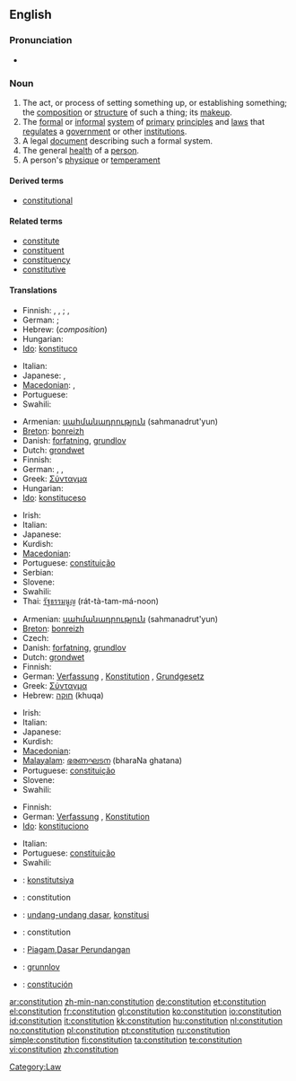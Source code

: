 {{wikipedia}}
{{also|Constitution}}
==English==

===Pronunciation===
* {{audio|en-us-constitution.ogg|Audio (US)}}

===Noun===
{{en-noun}}

# The act, or process of setting something up, or establishing something; the [[composition]] or [[structure]] of such a thing; its [[makeup]].
# The [[formal]] or [[informal]] [[system]] of [[primary]] [[principle]]s and [[law]]s that [[regulate]]s a [[government]] or other [[institution]]s.
# A legal [[document]] describing such a formal system.
# The general [[health]] of a [[person]].
# A person's [[physique]] or [[temperament]]

====Derived terms====
* [[constitutional]]

====Related terms====
* [[constitute]]
* [[constituent]]
* [[constituency]]
* [[constitutive]]

====Translations====
{{trans-top|act or process of setting something up, or establishing something; composition, structure, makeup}}
* Finnish: {{t+|fi|kokoaminen}}, {{t-|fi|perustaminen}}, {{t-|fi|perustus}}; {{t-|fi|koostumus}}, {{t+|fi|rakenne}}
* German: {{t+|de|Verfassen|n}}; {{t+|de|Verfassung|f}}
* Hebrew: {{t+|he|הרכב|m|tr=herkev|sc=Hebr}} (''composition'')
* Hungarian: {{t+|hu|alkotmány}}
* [[Ido]]: [[konstituco]]
{{trans-mid}}
* Italian: {{t|it|costituzione|f}}
* Japanese: {{t+|ja|編成|tr=hensei|sc=Jpan}}, {{t+|ja|構成|tr=kōsei|sc=Jpan}}
* [[Macedonian]]: {{t|mk|состав|n|tr=sóstav|sc=Cyrl|xs=Macedonian}}, {{t|mk|уредување|n|tr=uredúvanje|sc=Cyrl|xs=Macedonian}}
* Portuguese: {{t+|pt|constituição|f}}
* Swahili: {{t|sw|katiba}}
{{trans-bottom}}

{{trans-top|formal or informal system of primary principles and laws regulating a government or other institutions}}
* Armenian: [[սահմանադրություն]] (sahmanadrut'yun)
* [[Breton]]: [[bonreizh]] {{f}}
* Danish: [[forfatning]], [[grundlov]]
* Dutch: [[grondwet]] {{f}}{{m}}
* Finnish: {{t+|fi|perustuslaki}}
* German: {{t+|de|Verfassung|f}}, {{t+|de|Konstitution|f}}, {{t+|de|Grundgesetz|f}}
* Greek: [[Σύνταγμα]]
* Hungarian: {{t+|hu|alkotmány}}
* [[Ido]]: [[konstituceso]]
{{trans-mid}}
* Irish: {{t-|ga|bunreacht|xs=Irish}}
* Italian: {{t|it|costituzione|f}}
* Japanese: {{t+|ja|憲法|tr=kenpō|sc=Jpan}}
* Kurdish: {{ku-Arab|[[ده‌ستور]]}}
* [[Macedonian]]: {{t-|mk|устав|m|tr=ústav|sc=Cyrl|xs=Macedonian}}
* Portuguese: [[constituição]] {{f}}
* Serbian: {{t-|sr|ustav|m}}
* Slovene: {{t+|sl|ustava|f}}
* Swahili: {{t|sw|katiba}}
* Thai: [[รัฐธรรมนูญ]] (rát-tà-tam-má-noon)
{{trans-bottom}}

{{trans-top|legal document describing such a formal system}}
* Armenian: [[սահմանադրություն]] (sahmanadrut'yun)
* [[Breton]]: [[bonreizh]] {{f}}
* Czech: {{t-|cs|ústava|f}}
* Danish: [[forfatning]], [[grundlov]]
* Dutch: [[grondwet]] {{f}}{{m}}
* Finnish: {{t+|fi|perustuslaki}}
* German: [[Verfassung]] {{f}}, [[Konstitution]] {{f}}, [[Grundgesetz]] {{f}}
* Greek: [[Σύνταγμα]]
* Hebrew: [[חוקה]] (khuqa) {{f}}
{{trans-mid}}
* Irish: {{t-|ga|bunreacht|xs=Irish}}
* Italian: {{t|it|costituzione|f}}
* Japanese: {{t+|ja|憲法|tr=kenpō|sc=Jpan}}
* Kurdish: {{ku-Arab|[[ده‌ستور]]}}
* [[Macedonian]]: {{t-|mk|устав|m|tr=ústav|sc=Cyrl|xs=Macedonian}}
* [[Malayalam]]: [[ഭരണഘടന]] (bharaNa ghatana)
* Portuguese: [[constituição]] {{f}}
* Slovene: {{t+|sl|ustava|f}}
* Swahili: {{t|sw|katiba}}
{{trans-bottom}}

{{trans-top|general health of a person}}
* Finnish: {{t-|fi|yleiskunto}}
* German: [[Verfassung]] {{f}}, [[Konstitution]] {{f}}
* [[Ido]]: [[konstituciono]]
{{trans-mid}}
* Italian: {{t|it|costituzione|f}}
* Portuguese: [[constituição]] {{f}}
* Swahili: {{t|sw|katiba}}
{{trans-bottom}}

{{checktrans-top}}
* {{ttbc|Crimean Tatar}}: [[konstitutsiya]]
* {{ttbc|French}}: constitution {{f}}
* {{ttbc|Indonesian}}: [[undang-undang dasar]], [[konstitusi]]
* {{ttbc|Interlingua}}: constitution
{{trans-mid}}
* {{ttbc|Malay}}: [[Piagam]],[[Dasar Perundangan]]
* {{ttbc|Norwegian}}: [[grunnlov]] {{m}}
* {{ttbc|Spanish}}: [[constitución]] {{f}}
{{trans-bottom}}

[[Category:Law]]

[[ar:constitution]]
[[zh-min-nan:constitution]]
[[de:constitution]]
[[et:constitution]]
[[el:constitution]]
[[fr:constitution]]
[[gl:constitution]]
[[ko:constitution]]
[[io:constitution]]
[[id:constitution]]
[[it:constitution]]
[[kk:constitution]]
[[hu:constitution]]
[[nl:constitution]]
[[no:constitution]]
[[pl:constitution]]
[[pt:constitution]]
[[ru:constitution]]
[[simple:constitution]]
[[fi:constitution]]
[[ta:constitution]]
[[te:constitution]]
[[vi:constitution]]
[[zh:constitution]]